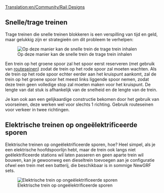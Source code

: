 [[Translation:en/Community/Rail Designs]]
{{nl/Vertaling|en/Community/Rail Designs|90}}
{{en/Manual/Navigation}}
==Snelle/trage treinen==
Trage treinen die snelle treinen blokkeren is een verspilling van tijd en geld, maar gelukkig zijn er strategieën om dit probleem te verhelpen:

[[File:en/Community/Rail design1.png|center|frame|Op deze manier kan de snelle trein de trage trein inhalen]]

Een trein op het groene spoor zal het spoor eerst reserveren (met gebruik van [[nl/Manual/Seinen#routeseinen|routeseinen]]) zodat de trein op het rode spoor zal moeten wachten. Als de trein op het rode spoor echter eerder aan het kruispunt aankomt, zal de trein op het groene spoor het meest links liggende spoor nemen, zodat deze trein geen volledige stop zal moeten maken voor het kruispunt. De lengte van dat stuk is afhankelijk van de snelheid en de lengte van de trein.

Je kan ook aan een gelijkaardige constructie bekomen door het gebruik van voorseinen, deze werken wel voor slechts 1 richting. Gebruik routeseinen voor verkeer in twee richtingen.

==Elektrische treinen op ongeëlektrificeerde sporen==

Elektrische treinen op ongeëlektrificeerde sporen, hoe? Heel simpel, als je een elektrische hoofdspoorlijn hebt, maar de trein ook langs niet geëlektrificeerde stations wil laten passeren en geen aparte trein wil bouwen, kan je gewoonweg een dieseltrein toevoegen aan je configuratie ofwel een trein met een batterij, die beschikbaar is in sommige NewGRF sets.

[[File:en/Community/Snapshot7.png|frame|center|Elektrische trein op ongeëlektrificeerde sporen]]